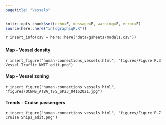 ```yaml
---
pagetitle: "Vessels"
---
```


```r
knitr::opts_chunk$set(echo=F, message=F, warning=F, error=F)
source(here::here("infographiqR.R"))
```

`r insert_info(csv = here::here("data/gsheets/modals.csv"))`


### {.tabset}

#### Map - Vessel density

`r insert_figure("human-connections_vessels.html", "figures/Figure P.3 Vessel Traffic NWTT_edit.png")`

#### Map - Vessel zoning

`r insert_figure("human-connections_vessels.html", "figures/OCNMS_ATBA_TSS_SP23_04162021.jpg")`

#### Trends - Cruise passengers

`r insert_figure("human-connections_vessels.html", "figures/Figure P.7 Cruise Ships_edit.png")`
